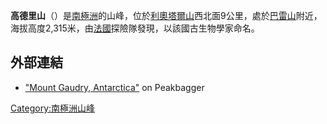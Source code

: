 {{no footnotes|time=2013-10-27T06:28:21+00:00}}
'''高德里山'''（{{lang-en|Mount Gaudry}}）是[[南極洲|南極洲]]的山峰，位於[[利奧塔爾山|利奧塔爾山]]西北面9公里，處於[[巴雷山|巴雷山]]附近，海拔高度2,315米，由[[法國|法國]]探險隊發現，以該國古生物學家命名。

==外部連結==
*[http://www.peakbagger.com/peak.aspx?pid=12025 "Mount Gaudry, Antarctica"] on Peakbagger

{{DEFAULTSORT:Mount Gaudry}}
[[Category:南極洲山峰|Category:南極洲山峰]]


{{AdelaideIsland-geo-stub}}